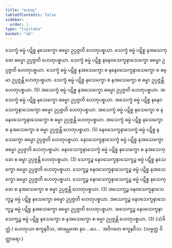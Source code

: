 ```yaml
---
title: "ဟေတု"
tableOfContents: false
sidebar:
  order: 1
type: "tipitaka"
basket: "ab"
---
```



<DynamicBreadcrumb />

<Division number="39">

<Paragraph number="99">
သေက္ခံ ဓမ္မံ ပဋိစ္စ နသေက္ခော ဓမ္မော ဥပ္ပဇ္ဇတိ ဟေတုပစ္စယာ. သေက္ခံ ဓမ္မံ ပဋိစ္စ နအသေက္ခော ဓမ္မော ဥပ္ပဇ္ဇတိ ဟေတုပစ္စယာ. သေက္ခံ ဓမ္မံ ပဋိစ္စ နနေဝသေက္ခနာသေက္ခော ဓမ္မော ဥပ္ပဇ္ဇတိ ဟေတုပစ္စယာ. သေက္ခံ ဓမ္မံ ပဋိစ္စ နအသေက္ခော စ နနေဝသေက္ခနာသေက္ခော စ ဓမ္မာ ဥပ္ပဇ္ဇန္တိ ဟေတုပစ္စယာ. သေက္ခံ ဓမ္မံ ပဋိစ္စ နသေက္ခော စ နအသေက္ခော စ ဓမ္မာ ဥပ္ပဇ္ဇန္တိ ဟေတုပစ္စယာ. (5)
</Paragraph>

<Paragraph number="100">
အသေက္ခံ ဓမ္မံ ပဋိစ္စ နအသေက္ခော ဓမ္မော ဥပ္ပဇ္ဇတိ ဟေတုပစ္စယာ. အသေက္ခံ ဓမ္မံ ပဋိစ္စ နသေက္ခော ဓမ္မော ဥပ္ပဇ္ဇတိ ဟေတုပစ္စယာ. အသေက္ခံ ဓမ္မံ ပဋိစ္စ နနေဝသေက္ခနာသေက္ခော ဓမ္မော ဥပ္ပဇ္ဇတိ ဟေတုပစ္စယာ. အသေက္ခံ ဓမ္မံ ပဋိစ္စ နသေက္ခော စ နနေဝသေက္ခနာသေက္ခော စ ဓမ္မာ ဥပ္ပဇ္ဇန္တိ ဟေတုပစ္စယာ. အသေက္ခံ ဓမ္မံ ပဋိစ္စ နသေက္ခော စ နအသေက္ခော စ ဓမ္မာ ဥပ္ပဇ္ဇန္တိ ဟေတုပစ္စယာ. (5)
</Paragraph>

<Paragraph number="101">
နေဝသေက္ခနာသေက္ခံ ဓမ္မံ ပဋိစ္စ နသေက္ခော ဓမ္မော ဥပ္ပဇ္ဇတိ ဟေတုပစ္စယာ. နေဝသေက္ခနာသေက္ခံ ဓမ္မံ ပဋိစ္စ နအသေက္ခော ဓမ္မော ဥပ္ပဇ္ဇတိ ဟေတုပစ္စယာ. နေဝသေက္ခနာသေက္ခံ ဓမ္မံ ပဋိစ္စ နသေက္ခော စ နအသေက္ခော စ ဓမ္မာ ဥပ္ပဇ္ဇန္တိ ဟေတုပစ္စယာ. (3)
</Paragraph>

<Paragraph number="102">
သေက္ခဉ္စ နေဝသေက္ခနာသေက္ခဉ္စ ဓမ္မံ ပဋိစ္စ နသေက္ခော ဓမ္မော ဥပ္ပဇ္ဇတိ ဟေတုပစ္စယာ. သေက္ခဉ္စ နေဝသေက္ခနာသေက္ခဉ္စ ဓမ္မံ ပဋိစ္စ နအသေက္ခော ဓမ္မော ဥပ္ပဇ္ဇတိ ဟေတုပစ္စယာ. သေက္ခဉ္စ နေဝသေက္ခနာသေက္ခဉ္စ ဓမ္မံ ပဋိစ္စ နသေက္ခော စ နအသေက္ခော စ ဓမ္မာ ဥပ္ပဇ္ဇန္တိ ဟေတုပစ္စယာ. (3)
</Paragraph>

<Paragraph number="103">
အသေက္ခဉ္စ နေဝသေက္ခနာသေက္ခဉ္စ ဓမ္မံ ပဋိစ္စ နသေက္ခော ဓမ္မော ဥပ္ပဇ္ဇတိ ဟေတုပစ္စယာ. အသေက္ခဉ္စ နေဝသေက္ခနာသေက္ခဉ္စ ဓမ္မံ ပဋိစ္စ နအသေက္ခော ဓမ္မော ဥပ္ပဇ္ဇတိ ဟေတုပစ္စယာ. အသေက္ခဉ္စ နေဝသေက္ခနာသေက္ခဉ္စ ဓမ္မံ ပဋိစ္စ နသေက္ခော စ နအသေက္ခော စ ဓမ္မာ ဥပ္ပဇ္ဇန္တိ ဟေတုပစ္စယာ. (3) (သံခိတ္တံ.)
</Paragraph>

<Paragraph number="104">
ဟေတုယာ ဧကူနဝီသ, အာရမ္မဏေ နဝ …ပေ…  အဝိဂတေ ဧကူနဝီသ. (သဗ္ဗတ္ထ ဝိတ္ထာရော.)
</Paragraph>
</Division>
